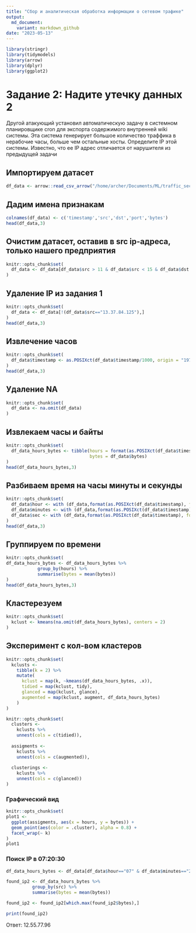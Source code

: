 ```yaml
---
title: "Сбор и аналитическая обработка информации о сетевом трафике"
output: 
  md_document:
    variant: markdown_github
date: "2023-05-13"
---
```


```r
library(stringr)
library(tidymodels)
library(arrow)
library(dplyr)
library(ggplot2)
```

# Задание 2: Надите утечку данных 2

Другой атакующий установил автоматическую задачу в системном планировщике cron для экспорта содержимого внутренней wiki системы. Эта система генерирует большое количество траффика в нерабочие часы, больше чем остальные хосты. Определите IP этой системы. Известно, что ее IP адрес отличается от нарушителя из предыдущей задачи

## Импортируем датасет
```r
df_data <- arrow::read_csv_arrow("/home/archer/Documents/ML/traffic_security.csv")
```

## Дадим имена признакам
```r
colnames(df_data) <- c('timestamp','src','dst','port','bytes')
head(df_data,3)
```

## Очистим датасет, оставив в src ip-адреса, только нашего предприятия
```r
knitr::opts_chunk$set(
  df_data <- df_data[df_data$src > 11 & df_data$src < 15 & df_data$dst < 11 | df_data$dst > 15, ]
)
```

## Удаление IP из задания 1
```r
knitr::opts_chunk$set(
  df_data <- df_data[!(df_data$src=="13.37.84.125"),]
)
head(df_data,3)
```

## Извлечение часов
```r
knitr::opts_chunk$set(
  df_data$timestamp <- as.POSIXct(df_data$timestamp/1000, origin = "1970-01-01", tz = "GMT")
)
head(df_data,3) 
```
## Удаление NA
```r
knitr::opts_chunk$set(
  df_data <- na.omit(df_data)
)
```
## Извлекаем часы и байты
```r
knitr::opts_chunk$set(
  df_data_hours_bytes <- tibble(hours = format(as.POSIXct(df_data$timestamp), format = "%H%M%S"),
                                bytes = df_data$bytes)
)
head(df_data_hours_bytes,3)
```
## Разбиваем время на часы минуты и секунды
```r
knitr::opts_chunk$set(
  df_data$hour <- with (df_data,format(as.POSIXct(df_data$timestamp), format = "%H")),
  df_data$minutes <- with (df_data,format(as.POSIXct(df_data$timestamp), format = "%M")),
  df_data$sec <- with (df_data,format(as.POSIXct(df_data$timestamp), format = "%S"))
)
head(df_data,3)
```
## Группируем по времени
```r
knitr::opts_chunk$set(
df_data_hours_bytes <- df_data_hours_bytes %>%
            group_by(hours) %>%
            summarise(bytes = mean(bytes))
)
head(df_data_hours_bytes,3)
```
## Кластерезуем
```r
knitr::opts_chunk$set(
  kclust <- kmeans(na.omit(df_data_hours_bytes), centers = 2)
)
```

## Эксперимент с кол-вом кластеров 
```r
knitr::opts_chunk$set(
  kclusts <-
    tibble(k = 2) %>%
    mutate(
      kclust = map(k, ~kmeans(df_data_hours_bytes, .x)),
      tidied = map(kclust, tidy),
      glanced = map(kclust, glance),
      augmented = map(kclust, augment, df_data_hours_bytes)
    )
)
```



```r
knitr::opts_chunk$set(
  clusters <-
    kclusts %>%
    unnest(cols = c(tidied)),
  
  assigments <-
    kclusts %>%
    unnest(cols = c(augmented)),
    
  clusterings <-
    kclusts %>%
    unnest(cols = c(glanced))
)
```
### Графический вид
```r
knitr::opts_chunk$set(
plot1 <-
  ggplot(assigments, aes(x = hours, y = bytes)) +
  geom_point(aes(color = .cluster), alpha = 0.8) +
  facet_wrap(~ k)
)
plot1
```
### Поиск IP в 07:20:30
```r
df_data_hours_bytes <- df_data[df_data$hour=="07" & df_data$minutes=="20" & df_data$sec=="30",]

found_ip2 <- df_data_hours_bytes %>%
          group_by(src) %>%
          summarise(bytes = mean(bytes))

found_ip2 <- found_ip2[which.max(found_ip2$bytes),]

print(found_ip2) 
```

Ответ: 12.55.77.96